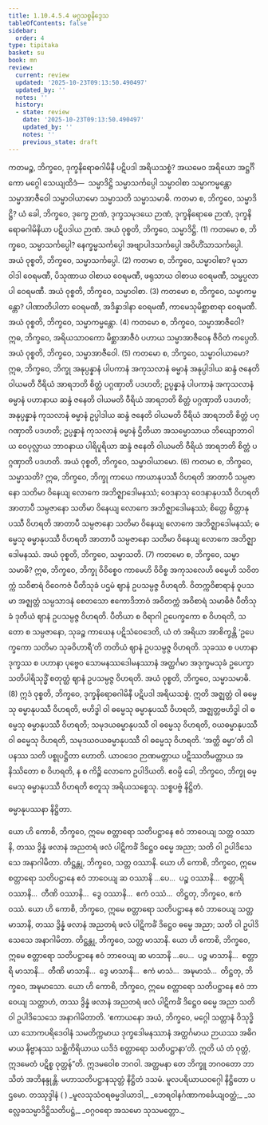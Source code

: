 ```yaml
---
title: 1.10.4.5.4 မဂ္ဂသစ္စနိဒ္ဒေသ
tableOfContents: false
sidebar:
  order: 4
type: tipitaka
basket: su
book: mn
review:
  current: review
  updated: '2025-10-23T09:13:50.490497'
  updated_by: ''
  notes: ''
  history:
  - state: review
    date: '2025-10-23T09:13:50.490497'
    updated_by: ''
    notes: ''
    previous_state: draft
---
```



<ReviewStatus review={frontmatter.review} showDetails={true} />

<HypothesisAnnotation frontmatter={frontmatter} />

<DynamicBreadcrumb />

<Division number="135" book="mn" e="ch" v="24" p="243">

<Paragraph number="432" book="mn">
ကတမဉ္စ, ဘိက္ခဝေ, ဒုက္ခနိရောဓဂါမိနီ ပဋိပဒါ အရိယသစ္စံ? အယမေဝ အရိယော အဋ္ဌင်္ဂိကော မဂ္ဂေါ သေယျထိဒံ—  သမ္မာဒိဋ္ဌိ သမ္မာသင်္ကပ္ပေါ သမ္မာဝါစာ သမ္မာကမ္မန္တော သမ္မာအာဇီဝေါ သမ္မာဝါယာမော သမ္မာသတိ သမ္မာသမာဓိ.
</Paragraph>

<Paragraph number="433" book="mn">
ကတမာ စ, ဘိက္ခဝေ, သမ္မာဒိဋ္ဌိ? ယံ ခေါ, ဘိက္ခဝေ, ဒုက္ခေ ဉာဏံ, ဒုက္ခသမုဒယေ ဉာဏံ, ဒုက္ခနိရောဓေ ဉာဏံ, ဒုက္ခနိရောဓဂါမိနိယာ ပဋိပဒါယ ဉာဏံ. အယံ ဝုစ္စတိ, ဘိက္ခဝေ, သမ္မာဒိဋ္ဌိ. (1)
</Paragraph>

<Paragraph number="434" book="mn">
ကတမော စ, ဘိက္ခဝေ, သမ္မာသင်္ကပ္ပေါ? နေက္ခမ္မသင်္ကပ္ပေါ အဗျာပါဒသင်္ကပ္ပေါ အဝိဟိံသာသင်္ကပ္ပေါ. အယံ ဝုစ္စတိ, ဘိက္ခဝေ, သမ္မာသင်္ကပ္ပေါ. (2)
</Paragraph>

<Paragraph number="435" book="mn">
ကတမာ စ, ဘိက္ခဝေ, သမ္မာဝါစာ? မုသာဝါဒါ ဝေရမဏီ, ပိသုဏာယ ဝါစာယ ဝေရမဏီ, ဖရုသာယ ဝါစာယ ဝေရမဏီ, သမ္ဖပ္ပလာပါ ဝေရမဏီ. အယံ ဝုစ္စတိ, ဘိက္ခဝေ, သမ္မာဝါစာ. (3)
</Paragraph>

<Paragraph number="436" book="mn">
ကတမော စ, ဘိက္ခဝေ, သမ္မာကမ္မန္တော? ပါဏာတိပါတာ ဝေရမဏီ, အဒိန္နာဒါနာ ဝေရမဏီ, ကာမေသုမိစ္ဆာစာရာ ဝေရမဏီ. အယံ ဝုစ္စတိ, ဘိက္ခဝေ, သမ္မာကမ္မန္တော. (4)
</Paragraph>

<Paragraph number="437" book="mn">
ကတမော စ, ဘိက္ခဝေ, သမ္မာအာဇီဝေါ? ဣဓ, ဘိက္ခဝေ, အရိယသာဝကော မိစ္ဆာအာဇီဝံ ပဟာယ သမ္မာအာဇီဝေန ဇီဝိတံ ကပ္ပေတိ. အယံ ဝုစ္စတိ, ဘိက္ခဝေ, သမ္မာအာဇီဝေါ. (5)
</Paragraph>

<Paragraph number="438" book="mn">
ကတမော စ, ဘိက္ခဝေ, သမ္မာဝါယာမော? ဣဓ, ဘိက္ခဝေ, ဘိက္ခု အနုပ္ပန္နာနံ ပါပကာနံ အကုသလာနံ ဓမ္မာနံ အနုပ္ပါဒါယ ဆန္ဒံ ဇနေတိ ဝါယမတိ ဝီရိယံ အာရဘတိ စိတ္တံ ပဂ္ဂဏှာတိ ပဒဟတိ; ဥပ္ပန္နာနံ ပါပကာနံ အကုသလာနံ ဓမ္မာနံ ပဟာနာယ ဆန္ဒံ ဇနေတိ ဝါယမတိ ဝီရိယံ အာရဘတိ စိတ္တံ ပဂ္ဂဏှာတိ ပဒဟတိ; အနုပ္ပန္နာနံ ကုသလာနံ ဓမ္မာနံ ဥပ္ပါဒါယ ဆန္ဒံ ဇနေတိ ဝါယမတိ ဝီရိယံ အာရဘတိ စိတ္တံ ပဂ္ဂဏှာတိ ပဒဟတိ; ဥပ္ပန္နာနံ ကုသလာနံ ဓမ္မာနံ ဌိတိယာ အသမ္မောသာယ ဘိယျောဘာဝါယ ဝေပုလ္လာယ ဘာဝနာယ ပါရိပူရိယာ ဆန္ဒံ ဇနေတိ ဝါယမတိ ဝီရိယံ အာရဘတိ စိတ္တံ ပဂ္ဂဏှာတိ ပဒဟတိ. အယံ ဝုစ္စတိ, ဘိက္ခဝေ, သမ္မာဝါယာမော. (6)
</Paragraph>

<Paragraph number="439" book="mn">
ကတမာ စ, ဘိက္ခဝေ, သမ္မာသတိ? ဣဓ, ဘိက္ခဝေ, ဘိက္ခု ကာယေ ကာယာနုပဿီ ဝိဟရတိ အာတာပီ သမ္ပဇာနော သတိမာ ဝိနေယျ လောကေ အဘိဇ္ဈာဒေါမနဿံ; ဝေဒနာသု ဝေဒနာနုပဿီ ဝိဟရတိ အာတာပီ သမ္ပဇာနော သတိမာ ဝိနေယျ လောကေ အဘိဇ္ဈာဒေါမနဿံ; စိတ္တေ စိတ္တာနုပဿီ ဝိဟရတိ အာတာပီ သမ္ပဇာနော သတိမာ ဝိနေယျ လောကေ အဘိဇ္ဈာဒေါမနဿံ; ဓမ္မေသု ဓမ္မာနုပဿီ ဝိဟရတိ အာတာပီ သမ္ပဇာနော သတိမာ ဝိနေယျ လောကေ အဘိဇ္ဈာဒေါမနဿံ. အယံ ဝုစ္စတိ, ဘိက္ခဝေ, သမ္မာသတိ. (7)
</Paragraph>

<Paragraph number="440" book="mn">
ကတမော စ, ဘိက္ခဝေ, သမ္မာသမာဓိ? ဣဓ, ဘိက္ခဝေ, ဘိက္ခု ဝိဝိစ္စေဝ ကာမေဟိ ဝိဝိစ္စ အကုသလေဟိ ဓမ္မေဟိ သဝိတက္ကံ သဝိစာရံ ဝိဝေကဇံ ပီတိသုခံ ပဌမံ ဈာနံ ဥပသမ္ပဇ္ဇ ဝိဟရတိ. ဝိတက္ကဝိစာရာနံ ဝူပသမာ အဇ္ဈတ္တံ သမ္ပသာဒနံ စေတသော ဧကောဒိဘာဝံ အဝိတက္ကံ အဝိစာရံ သမာဓိဇံ ပီတိသုခံ ဒုတိယံ ဈာနံ ဥပသမ္ပဇ္ဇ ဝိဟရတိ. ပီတိယာ စ ဝိရာဂါ ဥပေက္ခကော စ ဝိဟရတိ, သတော စ သမ္ပဇာနော, သုခဉ္စ ကာယေန ပဋိသံဝေဒေတိ, ယံ တံ အရိယာ အာစိက္ခန္တိ ‘ဥပေက္ခကော သတိမာ သုခဝိဟာရီ’တိ တတိယံ ဈာနံ ဥပသမ္ပဇ္ဇ ဝိဟရတိ. သုခဿ စ ပဟာနာ ဒုက္ခဿ စ ပဟာနာ ပုဗ္ဗေဝ သောမနဿဒေါမနဿာနံ အတ္ထင်္ဂမာ အဒုက္ခမသုခံ ဥပေက္ခာသတိပါရိသုဒ္ဓိံ စတုတ္ထံ ဈာနံ ဥပသမ္ပဇ္ဇ ဝိဟရတိ. အယံ ဝုစ္စတိ, ဘိက္ခဝေ, သမ္မာသမာဓိ. (8)
</Paragraph>

<Paragraph number="441" book="mn">
ဣဒံ ဝုစ္စတိ, ဘိက္ခဝေ, ဒုက္ခနိရောဓဂါမိနီ ပဋိပဒါ အရိယသစ္စံ.
</Paragraph>

</Division>
<Division number="136" book="mn" e="ch" v="24" p="244">

<Paragraph number="442" book="mn">
ဣတိ အဇ္ဈတ္တံ ဝါ ဓမ္မေသု ဓမ္မာနုပဿီ ဝိဟရတိ, ဗဟိဒ္ဓါ ဝါ ဓမ္မေသု ဓမ္မာနုပဿီ ဝိဟရတိ, အဇ္ဈတ္တဗဟိဒ္ဓါ ဝါ ဓမ္မေသု ဓမ္မာနုပဿီ ဝိဟရတိ; သမုဒယဓမ္မာနုပဿီ ဝါ ဓမ္မေသု ဝိဟရတိ, ဝယဓမ္မာနုပဿီ ဝါ ဓမ္မေသု ဝိဟရတိ, သမုဒယဝယဓမ္မာနုပဿီ ဝါ ဓမ္မေသု ဝိဟရတိ. ‘အတ္ထိ ဓမ္မာ’တိ ဝါ ပနဿ သတိ ပစ္စုပဋ္ဌိတာ ဟောတိ. ယာဝဒေဝ ဉာဏမတ္တာယ ပဋိဿတိမတ္တာယ အနိဿိတော စ ဝိဟရတိ, န စ ကိဉ္စိ လောကေ ဥပါဒိယတိ. ဧဝမ္ပိ ခေါ, ဘိက္ခဝေ, ဘိက္ခု ဓမ္မေသု ဓမ္မာနုပဿီ ဝိဟရတိ စတူသု အရိယသစ္စေသု.

</Paragraph>
</Division>

<Paragraph number="443" type="center" book="mn">
သစ္စပဗ္ဗံ နိဋ္ဌိတံ.

  
ဓမ္မာနုပဿနာ နိဋ္ဌိတာ.


</Paragraph>

<Division number="137" book="mn" e="ch" v="24" p="245">

<Paragraph number="444" book="mn">
ယော ဟိ ကောစိ, ဘိက္ခဝေ, ဣမေ စတ္တာရော သတိပဋ္ဌာနေ ဧဝံ ဘာဝေယျ သတ္တ ဝဿာနိ, တဿ ဒွိန္နံ ဖလာနံ အညတရံ ဖလံ ပါဋိကင်္ခံ ဒိဋ္ဌေဝ ဓမ္မေ အညာ; သတိ ဝါ ဥပါဒိသေသေ အနာဂါမိတာ.
</Paragraph>

<Paragraph number="445" book="mn">
တိဋ္ဌန္တု, ဘိက္ခဝေ, သတ္တ ဝဿာနိ. ယော ဟိ ကောစိ, ဘိက္ခဝေ, ဣမေ စတ္တာရော သတိပဋ္ဌာနေ ဧဝံ ဘာဝေယျ ဆ ဝဿာနိ …ပေ…  ပဉ္စ ဝဿာနိ…  စတ္တာရိ ဝဿာနိ…  တီဏိ ဝဿာနိ…  ဒွေ ဝဿာနိ…  ဧကံ ဝဿံ…  တိဋ္ဌတု, ဘိက္ခဝေ, ဧကံ ဝဿံ. ယော ဟိ ကောစိ, ဘိက္ခဝေ, ဣမေ စတ္တာရော သတိပဋ္ဌာနေ ဧဝံ ဘာဝေယျ သတ္တ မာသာနိ, တဿ ဒွိန္နံ ဖလာနံ အညတရံ ဖလံ ပါဋိကင်္ခံ ဒိဋ္ဌေဝ ဓမ္မေ အညာ; သတိ ဝါ ဥပါဒိသေသေ အနာဂါမိတာ. တိဋ္ဌန္တု, ဘိက္ခဝေ, သတ္တ မာသာနိ. ယော ဟိ ကောစိ, ဘိက္ခဝေ, ဣမေ စတ္တာရော သတိပဋ္ဌာနေ ဧဝံ ဘာဝေယျ ဆ မာသာနိ …ပေ…  ပဉ္စ မာသာနိ…  စတ္တာရိ မာသာနိ…  တီဏိ မာသာနိ…  ဒွေ မာသာနိ…  ဧကံ မာသံ…  အဍ္ဎမာသံ…  တိဋ္ဌတု, ဘိက္ခဝေ, အဍ္ဎမာသော. ယော ဟိ ကောစိ, ဘိက္ခဝေ, ဣမေ စတ္တာရော သတိပဋ္ဌာနေ ဧဝံ ဘာဝေယျ သတ္တာဟံ, တဿ ဒွိန္နံ ဖလာနံ အညတရံ ဖလံ ပါဋိကင်္ခံ ဒိဋ္ဌေဝ ဓမ္မေ အညာ သတိ ဝါ ဥပါဒိသေသေ အနာဂါမိတာတိ.
</Paragraph>

</Division>
<Division number="138" book="mn" e="ch" v="24" p="246">

<Paragraph number="446" book="mn">
‘ဧကာယနော အယံ, ဘိက္ခဝေ, မဂ္ဂေါ သတ္တာနံ ဝိသုဒ္ဓိယာ သောကပရိဒေဝါနံ သမတိက္ကမာယ ဒုက္ခဒေါမနဿာနံ အတ္ထင်္ဂမာယ ဉာယဿ အဓိဂမာယ နိဗ္ဗာနဿ သစ္ဆိကိရိယာယ ယဒိဒံ စတ္တာရော သတိပဋ္ဌာနာ’တိ. ဣတိ ယံ တံ ဝုတ္တံ, ဣဒမေတံ ပဋိစ္စ ဝုတ္တန်”တိ.
</Paragraph>

<Paragraph number="447" book="mn">
ဣဒမဝေါစ ဘဂဝါ. အတ္တမနာ တေ ဘိက္ခူ ဘဂဝတော ဘာသိတံ အဘိနန္ဒုန္တိ.

</Paragraph>
</Division>

<Paragraph number="448" type="center" book="mn">
မဟာသတိပဋ္ဌာနသုတ္တံ နိဋ္ဌိတံ ဒသမံ.



</Paragraph>

<Paragraph number="449" type="center" book="mn">
မူလပရိယာယဝဂ္ဂေါ နိဋ္ဌိတော ပဌမော.



</Paragraph>

<Paragraph number="450" type="center" book="mn">
တဿုဒ္ဒါနံ ( )


</Paragraph>

<Paragraph number="451" type="verses" book="mn">
_မူလသုသံဝရဓမ္မဒါယာဒါ,_  
_ဘေရဝါနင်္ဂဏာကင်္ခေယျဝတ္ထံ;_  
_သလ္လေခသမ္မာဒိဋ္ဌိသတိပဋ္ဌံ,_  
_ဝဂ္ဂဝရော အသမော သုသမတ္တော._
</Paragraph>